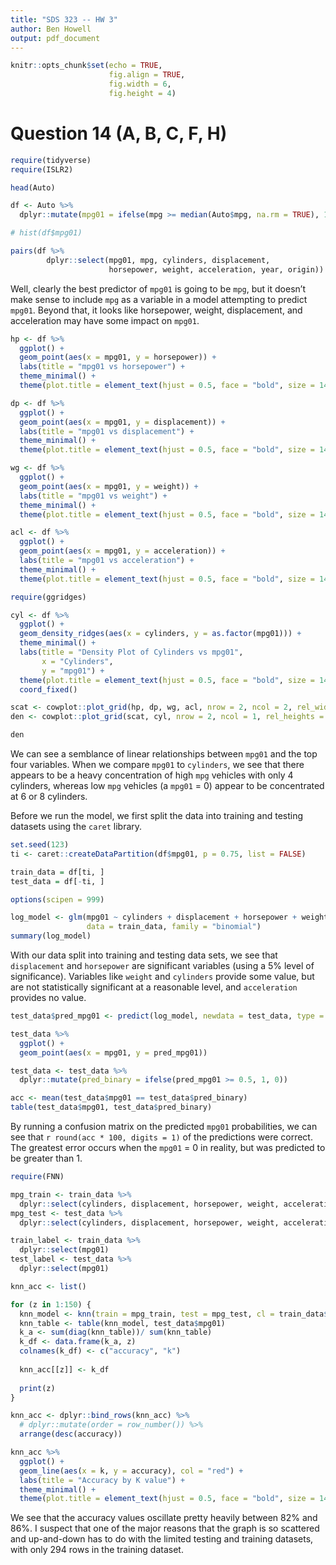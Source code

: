 ```yaml
---
title: "SDS 323 -- HW 3"
author: Ben Howell
output: pdf_document
---
```


```r
knitr::opts_chunk$set(echo = TRUE,
                      fig.align = TRUE,
                      fig.width = 6,
                      fig.height = 4)
```

# Question 14 (A, B, C, F, H)

```r
require(tidyverse)
require(ISLR2)
```

```r
head(Auto)

df <- Auto %>%
  dplyr::mutate(mpg01 = ifelse(mpg >= median(Auto$mpg, na.rm = TRUE), 1, 0))

# hist(df$mpg01)
```

```r
pairs(df %>%
        dplyr::select(mpg01, mpg, cylinders, displacement, 
                      horsepower, weight, acceleration, year, origin))
```

Well, clearly the best predictor of `mpg01` is going to be `mpg`, but it doesn't make sense to include `mpg` as a variable in a model attempting to predict `mpg01`. Beyond that, it looks like horsepower, weight, displacement, and acceleration may have some impact on `mpg01`.                       

```r
hp <- df %>%
  ggplot() +
  geom_point(aes(x = mpg01, y = horsepower)) +
  labs(title = "mpg01 vs horsepower") +
  theme_minimal() +
  theme(plot.title = element_text(hjust = 0.5, face = "bold", size = 14))

dp <- df %>%
  ggplot() +
  geom_point(aes(x = mpg01, y = displacement)) +
  labs(title = "mpg01 vs displacement") +
  theme_minimal() +
  theme(plot.title = element_text(hjust = 0.5, face = "bold", size = 14))

wg <- df %>%
  ggplot() +
  geom_point(aes(x = mpg01, y = weight)) +
  labs(title = "mpg01 vs weight") +
  theme_minimal() +
  theme(plot.title = element_text(hjust = 0.5, face = "bold", size = 14))

acl <- df %>%
  ggplot() +
  geom_point(aes(x = mpg01, y = acceleration)) +
  labs(title = "mpg01 vs acceleration") +
  theme_minimal() +
  theme(plot.title = element_text(hjust = 0.5, face = "bold", size = 14))

require(ggridges)

cyl <- df %>%
  ggplot() +
  geom_density_ridges(aes(x = cylinders, y = as.factor(mpg01))) +
  theme_minimal() +
  labs(title = "Density Plot of Cylinders vs mpg01",
       x = "Cylinders",
       y = "mpg01") +
  theme(plot.title = element_text(hjust = 0.5, face = "bold", size = 14)) +
  coord_fixed()

scat <- cowplot::plot_grid(hp, dp, wg, acl, nrow = 2, ncol = 2, rel_widths = c(0.5, 0.5), rel_heights = c(0.5, 0.5))
den <- cowplot::plot_grid(scat, cyl, nrow = 2, ncol = 1, rel_heights = c(0.5))

den
```

We can see a semblance of linear relationships between `mpg01` and the top four variables. When we compare `mpg01` to `cylinders`, we see that there appears to be a heavy concentration of high `mpg` vehicles with only 4 cylinders, whereas low `mpg` vehicles (a `mpg01` = 0) appear to be concentrated at 6 or 8 cylinders.                   

Before we run the model, we first split the data into training and testing datasets using the `caret` library.

```r
set.seed(123)
ti <- caret::createDataPartition(df$mpg01, p = 0.75, list = FALSE)

train_data = df[ti, ]
test_data = df[-ti, ]
```

```r
options(scipen = 999)
```


```r
log_model <- glm(mpg01 ~ cylinders + displacement + horsepower + weight + acceleration, 
                 data = train_data, family = "binomial")
summary(log_model)
```

With our data split into training and testing data sets, we see that `displacement` and `horsepower` are significant variables (using a 5% level of significance). Variables like `weight` and `cylinders` provide some value, but are not statistically significant at a reasonable level, and `acceleration` provides no value.                         

```r
test_data$pred_mpg01 <- predict(log_model, newdata = test_data, type = "response")

test_data %>%
  ggplot() +
  geom_point(aes(x = mpg01, y = pred_mpg01))

test_data <- test_data %>%
  dplyr::mutate(pred_binary = ifelse(pred_mpg01 >= 0.5, 1, 0))

acc <- mean(test_data$mpg01 == test_data$pred_binary)
table(test_data$mpg01, test_data$pred_binary)
```

By running a confusion matrix on the predicted `mpg01` probabilities, we can see that `r round(acc * 100, digits = 1)` of the predictions were correct. The greatest error occurs when the `mpg01` = 0 in reality, but was predicted to be greater than 1.                         

```r
require(FNN)

mpg_train <- train_data %>%
  dplyr::select(cylinders, displacement, horsepower, weight, acceleration)
mpg_test <- test_data %>%
  dplyr::select(cylinders, displacement, horsepower, weight, acceleration)

train_label <- train_data %>%
  dplyr::select(mpg01)
test_label <- test_data %>%
  dplyr::select(mpg01)

knn_acc <- list()

for (z in 1:150) {
  knn_model <- knn(train = mpg_train, test = mpg_test, cl = train_data$mpg01, k = z)
  knn_table <- table(knn_model, test_data$mpg01)
  k_a <- sum(diag(knn_table))/ sum(knn_table)
  k_df <- data.frame(k_a, z)
  colnames(k_df) <- c("accuracy", "k")
  
  knn_acc[[z]] <- k_df
  
  print(z)
}

knn_acc <- dplyr::bind_rows(knn_acc) %>%
  # dplyr::mutate(order = row_number()) %>%
  arrange(desc(accuracy))

knn_acc %>%
  ggplot() +
  geom_line(aes(x = k, y = accuracy), col = "red") +
  labs(title = "Accuracy by K value") +
  theme_minimal() +
  theme(plot.title = element_text(hjust = 0.5, face = "bold", size = 14))
```

We see that the accuracy values oscillate pretty heavily between 82% and 86%. I suspect that one of the major reasons that the graph is so scattered and up-and-down has to do with the limited testing and training datasets, with only 294 rows in the training dataset.


